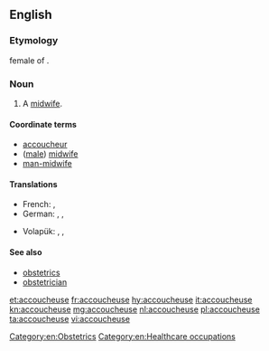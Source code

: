 ==English==

===Etymology===
{{etyl|fr|en}} female of {{term|accoucheur|lang=fr}}.

===Noun===
{{en-noun}}

# {{context|rare|lang=en}} A [[midwife]].

====Coordinate terms====
* [[accoucheur]]
* ([[male]]) [[midwife]]
* [[man-midwife]]

====Translations====
{{trans-top|woman who assists women in childbirth}}
* French: {{t+|fr|accoucheuse|f}}, {{t+|fr|sage-femme|f}}
* German: {{t-|de|Entbindungspflegerin|f}}, {{t-|de|Geburtshelferin|f}}, {{t-|de|Entbindungshelferin|f}}
{{trans-mid}}
* Volapük: {{qualifier|♂♀}} {{t+|vo|kujöran}}, {{qualifier|♂}} {{t+|vo|hikujöran}}, {{qualifier|♀}} {{t+|vo|jikujöran}}
{{trans-bottom}}

====See also====
* [[obstetrics]]
* [[obstetrician]]

[[Category:en:Obstetrics]]
[[Category:en:Healthcare occupations]]

[[et:accoucheuse]]
[[fr:accoucheuse]]
[[hy:accoucheuse]]
[[it:accoucheuse]]
[[kn:accoucheuse]]
[[mg:accoucheuse]]
[[nl:accoucheuse]]
[[pl:accoucheuse]]
[[ta:accoucheuse]]
[[vi:accoucheuse]]
